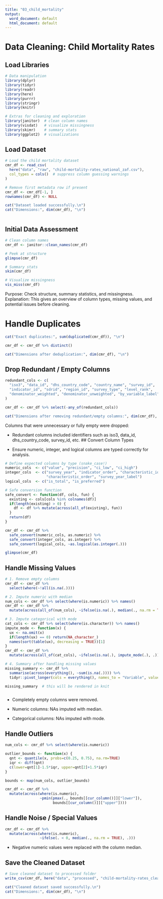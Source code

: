 ```yaml
---
title: "03_child_mortality"
output:
  word_document: default
  html_document: default
---
```


# Data Cleaning: Child Mortality Rates

## Load Libraries

```r
# Data manipulation
library(dplyr)
library(tidyr)
library(readr)
library(here)
library(purrr)
library(stringr)
library(knitr)

# Extras for cleaning and exploration
library(janitor)  # clean column names
library(visdat)   # visualize missingness
library(skimr)    # summary stats
library(ggplot2)  # visualizations

```

## Load Dataset

```r
# Load the child mortality dataset
cmr_df <- read_csv(
  here("data", "raw", "child-mortality-rates_national_zaf.csv"),
  col_types = cols()  # suppress column guessing warnings
)

# Remove first metadata row if present
cmr_df <- cmr_df[-1, ]
rownames(cmr_df) <- NULL

cat("Dataset loaded successfully.\n")
cat("Dimensions:", dim(cmr_df), "\n")



```

## Initial Data Assessment

```r
# Clean column names
cmr_df <- janitor::clean_names(cmr_df)

# Peek at structure
glimpse(cmr_df)

# Summary stats
skim(cmr_df)

# Visualize missingness
vis_miss(cmr_df)

```
Purpose: Check structure, summary statistics, and missingness.
Explanation: This gives an overview of column types, missing values, and potential issues before cleaning.


# Handle Duplicates

```r
cat("Exact duplicates:", sum(duplicated(cmr_df)), "\n")

cmr_df <- cmr_df %>% distinct()

cat("Dimensions after deduplication:", dim(cmr_df), "\n")


```

## Drop Redundant / Empty Columns

```r
redundant_cols <- c(
  "iso3", "data_id", "dhs_country_code", "country_name", "survey_id",
  "indicator_id", "sdrid", "region_id", "survey_type", "level_rank",
  "denominator_weighted", "denominator_unweighted", "by_variable_label"
)

cmr_df <- cmr_df %>% select(-any_of(redundant_cols))

cat("Dimensions after removing redundant/empty columns:", dim(cmr_df), "\n")


```
Columns that were unnecessary or fully empty were dropped:

- Redundant columns included identifiers such as iso3, data_id, dhs_country_code, survey_id, etc.
## Convert Column Types

-   Ensure numeric, integer, and logical columns are typed correctly for analysis.

```r
# Define expected columns by type (snake_case!)
numeric_cols  <- c("value", "precision", "ci_low", "ci_high")
integer_cols  <- c("survey_year", "indicator_order", "characteristic_id",
                   "characteristic_order", "survey_year_label")
logical_cols  <- c("is_total", "is_preferred")

# Safe conversion function
safe_convert <- function(df, cols, fun) {
  existing <- cols[cols %in% colnames(df)]
  if(length(existing) > 0) {
    df <- df %>% mutate(across(all_of(existing), fun))
  }
  return(df)
}

cmr_df <- cmr_df %>%
  safe_convert(numeric_cols, as.numeric) %>%
  safe_convert(integer_cols, as.integer) %>%
  safe_convert(logical_cols, ~as.logical(as.integer(.)))

glimpse(cmr_df)

```

## Handle Missing Values

```r
# 1. Remove empty columns
cmr_df <- cmr_df %>%
  select(where(~!all(is.na(.))))

# 2. Impute numeric with median
num_cols <- cmr_df %>% select(where(is.numeric)) %>% names()
cmr_df <- cmr_df %>%
  mutate(across(all_of(num_cols), ~ifelse(is.na(.), median(., na.rm = TRUE), .)))

# 3. Impute categorical with mode
cat_cols <- cmr_df %>% select(where(is.character)) %>% names()
impute_mode <- function(x) {
  ux <- na.omit(x)
  if(length(ux) == 0) return(NA_character_)
  names(sort(table(ux), decreasing = TRUE))[1]
}
cmr_df <- cmr_df %>%
  mutate(across(all_of(cat_cols), ~ifelse(is.na(.), impute_mode(.), .)))

# 4. Summary after handling missing values
missing_summary <- cmr_df %>%
  summarise(across(everything(), ~sum(is.na(.)))) %>%
  tidyr::pivot_longer(cols = everything(), names_to = "Variable", values_to = "Missing_Count")

missing_summary  # this will be rendered in knit



```


- Completely empty columns were removed.

- Numeric columns: NAs imputed with median.

- Categorical columns: NAs imputed with mode.

## Handle Outliers

```r
num_cols <- cmr_df %>% select(where(is.numeric))

outlier_bounds <- function(x) {
  qnt <- quantile(x, probs=c(0.25, 0.75), na.rm=TRUE)
  iqr <- diff(qnt)
  c(lower=qnt[1]-1.5*iqr, upper=qnt[2]+1.5*iqr)
}

bounds <- map(num_cols, outlier_bounds)

cmr_df <- cmr_df %>%
  mutate(across(where(is.numeric),
                ~pmin(pmax(., bounds[[cur_column()]]["lower"]),
                      bounds[[cur_column()]]["upper"])))

```

## Handle Noise / Special Values

```r
cmr_df <- cmr_df %>%
  mutate(across(where(is.numeric),
                ~ifelse(. < 0, median(., na.rm = TRUE), .)))

```

- Negative numeric values were replaced with the column median.

## Save the Cleaned Dataset

```r
# Save cleaned dataset to processed folder
write_csv(cmr_df, here("data", "processed", "child-mortality-rates_cleaned.csv"))

cat("Cleaned dataset saved successfully.\n")
cat("Dimensions:", dim(cmr_df), "\n")

```
